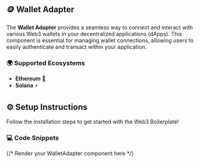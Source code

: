 
## 🪙 Wallet Adapter

The **Wallet Adapter** provides a seamless way to connect and interact with various Web3 wallets in your decentralized applications (dApps). This component is essential for managing wallet connections, allowing users to easily authenticate and transact within your application.

### 🌍 Supported Ecosystems

- **Ethereum** 🦄
- **Solana** ⚡




## ⚙️ Setup Instructions

<HighLightedPoints 
  description="Before setup, make sure you've cloned the Web3 repo." 
  emoji="ℹ️" 
/>

Follow the installation steps to get started with the Web3 Boilerplate!

### 💻 Code Snippets

<WalletAdapter />  {/* Render your WalletAdapter component here */}
